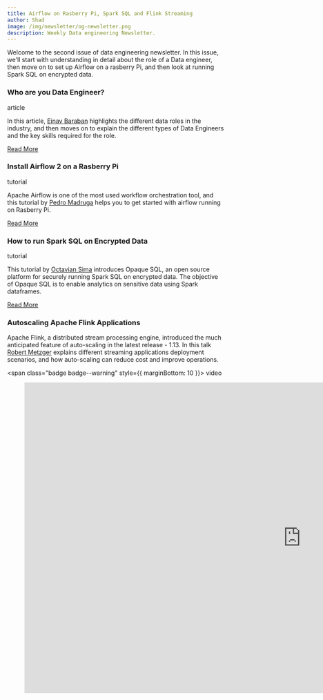 ```yaml
---
title: Airflow on Rasberry Pi, Spark SQL and Flink Streaming
author: Shad
image: /img/newsletter/og-newsletter.png
description: Weekly Data engineering Newsletter.
---
```


Welcome to the second issue of data engineering newsletter. In this issue, we'll
start with understanding in detail about the role of a Data engineer, then move
on to set up Airflow on a rasberry Pi, and then look at running Spark SQL on
encrypted data.

<!--truncate-->

### Who are you Data Engineer?

<span class="badge badge--primary">article</span>

In this article, [Einav Baraban](https://medium.com/@einavbaraban) highlights
the different data roles in the industry, and then moves on to explain the
different types of Data Engineers and the key skills required for the role.

[Read More](https://medium.com/@einavbaraban/who-are-you-data-engineer-8febb06552a)

### Install Airflow 2 on a Rasberry Pi

<span class="badge badge--primary">tutorial</span>

Apache Airflow is one of the most used workflow orchestration tool, and this
tutorial by [Pedro Madruga](https://medium.com/@pmadruga) helps you to get
started with airflow running on Rasberry Pi.

[Read More](https://towardsdatascience.com/install-airflow-2-on-a-raspberry-pi-using-python-3-x-a137117ba4c7)

### How to run Spark SQL on Encrypted Data

<span class="badge badge--primary">tutorial</span>

This tutorial by [Octavian Sima](https://medium.com/@octavian.sima) introduces
Opaque SQL, an open source platform for securely running Spark SQL on encrypted
data. The objective of Opaque SQL is to enable analytics on sensitive data using
Spark dataframes.

[Read More](https://towardsdatascience.com/how-to-run-spark-sql-on-encrypted-data-c10adf64619)

### Autoscaling Apache Flink Applications

Apache Flink, a distributed stream processing engine, introduced the much
anticipated feature of auto-scaling in the latest release - 1.13. In this talk
[Robert Metzger](https://2021.berlinbuzzwords.de/member/robert-metzger) explains
different streaming applications deployment scenarios, and how auto-scaling can
reduce cost and improve operations.

<span class="badge badge--warning" style={{ marginBottom: 10 }}>
  video
</span>

<figure class="video-container">
  <iframe
    width="1280"
    height="720"
    src="https://www.youtube.com/embed/bMUT93--RiU"
    title="YouTube video player"
    frameborder="0"
    allow="accelerometer; autoplay; clipboard-write; encrypted-media; gyroscope; picture-in-picture"
    allowfullscreen
  ></iframe>
</figure>
